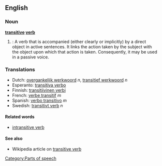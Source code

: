 ==English==

===Noun===
'''[[transitive]] [[verb]]'''

#{{grammar}}: A verb that is accompanied (either clearly or implicitly) by a direct object in active sentences. It links the action taken by the subject with the object upon which that action is taken.  Consequently, it may be used in a passive voice.

===Translations===
*Dutch: [[overgankelijk werkwoord]] ''n'', [[transitief werkwoord]] ''n''
*Esperanto: [[transitiva verbo]]
*Finnish: [[transitiivinen verbi]]
*French: [[verbe transitif]] ''m''
*Spanish: [[verbo transitivo]] ''m''
*Swedish: [[transitivt verb]] ''n''

====Related words====
*[[intransitive verb]]

====See also====
* Wikipedia article on [http://www.wikipedia.org/wiki/Transitive_verb transitive verb]

[[Category:Parts of speech]]